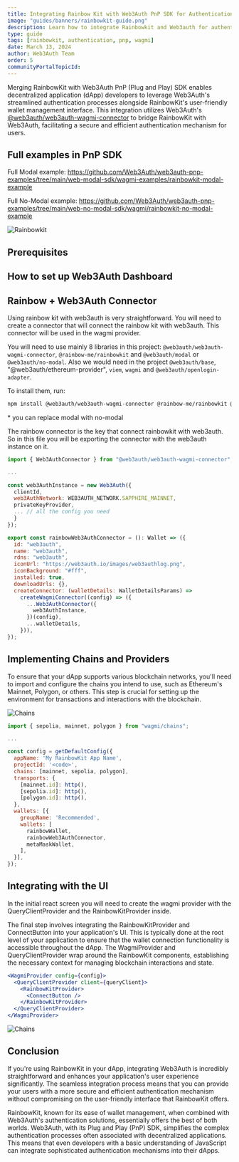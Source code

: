 ```yaml
---
title: Integrating Rainbow Kit with Web3Auth PnP SDK for Authentication
image: "guides/banners/rainbowkit-guide.png"
description: Learn how to integrate Rainbowkit and Web3auth for authentication.
type: guide
tags: [rainbowkit, authentication, pnp, wagmi]
date: March 13, 2024
author: Web3Auth Team
order: 5
communityPortalTopicId:
---
```



<SEO
  title="Integrating RainbowKit with Web3Auth for Authentication"
  description="Learn how to integrate Rainbowkit and Web3auth for authentication."
  image="https://web3auth.io/docs/guides/banners/rainbowkit-guide.png"
  slug="/guides/rainbow-kit-guide"
/>

Merging RainbowKit with Web3Auth PnP (Plug and Play) SDK enables decentralized application (dApp)
developers to leverage Web3Auth's streamlined authentication processes alongside RainbowKit's
user-friendly wallet management interface. This integration utilizes Web3Auth's
[@web3auth/web3auth-wagmi-connector](https://web3auth.io/docs/sdk/pnp/web/wagmi-connector) to bridge
RainbowKit with Web3Auth, facilitating a secure and efficient authentication mechanism for users.

## Full examples in PnP SDK

Full Modal example:
https://github.com/Web3Auth/web3auth-pnp-examples/tree/main/web-modal-sdk/wagmi-examples/rainbowkit-modal-example

Full No-Modal example:
https://github.com/Web3Auth/web3auth-pnp-examples/tree/main/web-no-modal-sdk/wagmi/rainbowkit-no-modal-example

![Rainbowkit](/guides/rainbowkit/gif-rainbow.gif)

## Prerequisites

<Web3AuthPrerequisites />

## How to set up Web3Auth Dashboard

<DashboardSetup />

## Rainbow + Web3Auth Connector

Using rainbow kit with web3auth is very straightforward. You will need to create a connector that
will connect the rainbow kit with web3auth. This connector will be used in the wagmi provider.

You will need to use mainly 8 libraries in this project: `@web3auth/web3auth-wagmi-connector`,
`@rainbow-me/rainbowkit` and `@web3auth/modal` or `@web3auth/no-modal`. Also we would need in the
project `@web3auth/base`, "@web3auth/ethereum-provider", `viem`, `wagmi` and
`@web3auth/openlogin-adapter`.

To install them, run:

```bash
npm install @web3auth/web3auth-wagmi-connector @rainbow-me/rainbowkit @web3auth/modal @web3auth/base @web3auth/ethereum-provider @web3auth/openlogin-adapter
```

\* you can replace modal with no-modal

The rainbow connector is the key that connect rainbowkit with web3auth. So in this file you will be
exporting the connector with the web3auth instance on it.

```jsx
import { Web3AuthConnector } from "@web3auth/web3auth-wagmi-connector";

...

const web3AuthInstance = new Web3Auth({
  clientId,
  web3AuthNetwork: WEB3AUTH_NETWORK.SAPPHIRE_MAINNET,
  privateKeyProvider,
  ... // all the config you need
  }
});

export const rainbowWeb3AuthConnector = (): Wallet => ({
  id: "web3auth",
  name: "web3auth",
  rdns: "web3auth",
  iconUrl: "https://web3auth.io/images/web3authlog.png",
  iconBackground: "#fff",
  installed: true,
  downloadUrls: {},
  createConnector: (walletDetails: WalletDetailsParams) =>
    createWagmiConnector((config) => ({
      ...Web3AuthConnector({
        web3AuthInstance,
      })(config),
      ...walletDetails,
    })),
});
```

## Implementing Chains and Providers

To ensure that your dApp supports various blockchain networks, you'll need to import and configure
the chains you intend to use, such as Ethereum's Mainnet, Polygon, or others. This step is crucial
for setting up the environment for transactions and interactions with the blockchain.

![Chains](/guides/rainbowkit/chains.jpg)

```jsx
import { sepolia, mainnet, polygon } from "wagmi/chains";

...

const config = getDefaultConfig({
  appName: 'My RainbowKit App Name',
  projectId: '<code>',
  chains: [mainnet, sepolia, polygon],
  transports: {
    [mainnet.id]: http(),
    [sepolia.id]: http(),
    [polygon.id]: http(),
  },
  wallets: [{
    groupName: 'Recommended',
    wallets: [
      rainbowWallet,
      rainbowWeb3AuthConnector,
      metaMaskWallet,
    ],
  }],
});
```

## Integrating with the UI

In the initial react screen you will need to create the wagmi provider with the QueryClientProvider
and the RainbowKitProvider inside.

The final step involves integrating the RainbowKitProvider and ConnectButton into your application's
UI. This is typically done at the root level of your application to ensure that the wallet
connection functionality is accessible throughout the dApp. The WagmiProvider and
QueryClientProvider wrap around the RainbowKit components, establishing the necessary context for
managing blockchain interactions and state.

```jsx
<WagmiProvider config={config}>
  <QueryClientProvider client={queryClient}>
    <RainbowKitProvider>
      <ConnectButton />
    </RainbowKitProvider>
  </QueryClientProvider>
</WagmiProvider>
```

![Chains](/guides/rainbowkit/connected.jpg)

## Conclusion

If you're using RainbowKit in your dApp, integrating Web3Auth is incredibly straightforward and
enhances your application's user experience significantly. The seamless integration process means
that you can provide your users with a more secure and efficient authentication mechanism without
compromising on the user-friendly interface that RainbowKit offers.

RainbowKit, known for its ease of wallet management, when combined with Web3Auth's authentication
solutions, essentially offers the best of both worlds. Web3Auth, with its Plug and Play (PnP) SDK,
simplifies the complex authentication processes often associated with decentralized applications.
This means that even developers with a basic understanding of JavaScript can integrate sophisticated
authentication mechanisms into their dApps.

